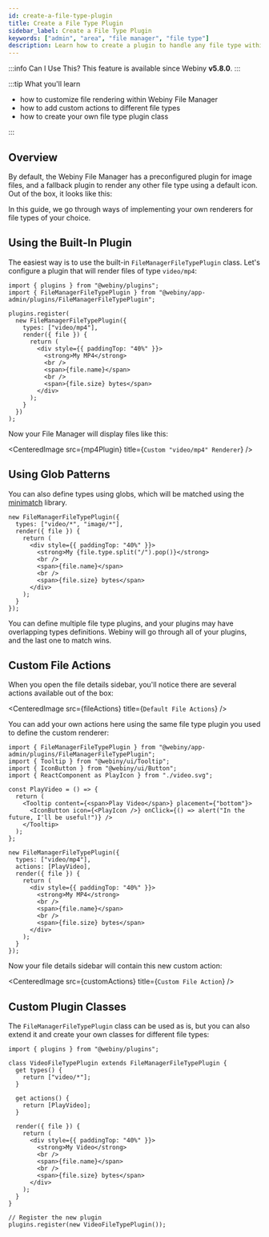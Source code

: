 ```yaml
---
id: create-a-file-type-plugin
title: Create a File Type Plugin
sidebar_label: Create a File Type Plugin
keywords: ["admin", "area", "file manager", "file type"]
description: Learn how to create a plugin to handle any file type within Webiny File Manager.
---
```



:::info Can I Use This?
This feature is available since Webiny **v5.8.0**.
:::

:::tip What you'll learn

- how to customize file rendering within Webiny File Manager
- how to add custom actions to different file types
- how to create your own file type plugin class

:::

## Overview

By default, the Webiny File Manager has a preconfigured plugin for image files, and a fallback plugin to render any other file type using a default icon. Out of the box, it looks like this:

<CenteredImage src={defaultPlugins} title="Default File Type Plugins" />

In this guide, we go through ways of implementing your own renderers for file types of your choice.

## Using the Built-In Plugin

The easiest way is to use the built-in `FileManagerFileTypePlugin` class. Let's configure a plugin that will render files of type `video/mp4`:

```tsx title="Custom renderer for video/mp4 files"
import { plugins } from "@webiny/plugins";
import { FileManagerFileTypePlugin } from "@webiny/app-admin/plugins/FileManagerFileTypePlugin";

plugins.register(
  new FileManagerFileTypePlugin({
    types: ["video/mp4"],
    render({ file }) {
      return (
        <div style={{ paddingTop: "40%" }}>
          <strong>My MP4</strong>
          <br />
          <span>{file.name}</span>
          <br />
          <span>{file.size} bytes</span>
        </div>
      );
    }
  })
);
```

Now your File Manager will display files like this:

<CenteredImage src={mp4Plugin} title={`Custom "video/mp4" Renderer`} />

## Using Glob Patterns

You can also define types using globs, which will be matched using the [minimatch](https://www.npmjs.com/package/minimatch) library.

```tsx title="Using globs to match file types"
new FileManagerFileTypePlugin({
  types: ["video/*", "image/*"],
  render({ file }) {
    return (
      <div style={{ paddingTop: "40%" }}>
        <strong>My {file.type.split("/").pop()}</strong>
        <br />
        <span>{file.name}</span>
        <br />
        <span>{file.size} bytes</span>
      </div>
    );
  }
});
```

You can define multiple file type plugins, and your plugins may have overlapping types definitions. Webiny will go through all of your plugins, and the last one to match wins.

## Custom File Actions

When you open the file details sidebar, you'll notice there are several actions available out of the box:

<CenteredImage src={fileActions} title={`Default File Actions`} />

You can add your own actions here using the same file type plugin you used to define the custom renderer:

```tsx title="Adding Custom Actions to Your File Type Plugin"
import { FileManagerFileTypePlugin } from "@webiny/app-admin/plugins/FileManagerFileTypePlugin";
import { Tooltip } from "@webiny/ui/Tooltip";
import { IconButton } from "@webiny/ui/Button";
import { ReactComponent as PlayIcon } from "./video.svg";

const PlayVideo = () => {
  return (
    <Tooltip content={<span>Play Video</span>} placement={"bottom"}>
      <IconButton icon={<PlayIcon />} onClick={() => alert("In the future, I'll be useful!")} />
    </Tooltip>
  );
};

new FileManagerFileTypePlugin({
  types: ["video/mp4"],
  actions: [PlayVideo],
  render({ file }) {
    return (
      <div style={{ paddingTop: "40%" }}>
        <strong>My MP4</strong>
        <br />
        <span>{file.name}</span>
        <br />
        <span>{file.size} bytes</span>
      </div>
    );
  }
});
```

Now your file details sidebar will contain this new custom action:

<CenteredImage src={customActions} title={`Custom File Action`} />

## Custom Plugin Classes

The `FileManagerFileTypePlugin` class can be used as is, but you can also extend it and create your own classes for different file types:

```tsx title="Creating a Custom File Type Plugin Class"
import { plugins } from "@webiny/plugins";

class VideoFileTypePlugin extends FileManagerFileTypePlugin {
  get types() {
    return ["video/*"];
  }

  get actions() {
    return [PlayVideo];
  }

  render({ file }) {
    return (
      <div style={{ paddingTop: "40%" }}>
        <strong>My Video</strong>
        <br />
        <span>{file.name}</span>
        <br />
        <span>{file.size} bytes</span>
      </div>
    );
  }
}

// Register the new plugin
plugins.register(new VideoFileTypePlugin());
```

